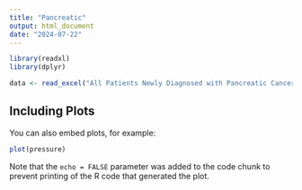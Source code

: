 ```yaml
---
title: "Pancreatic"
output: html_document
date: "2024-07-22"
---
```


```r
library(readxl)
library(dplyr)

data <- read_excel("All Patients Newly Diagnosed with Pancreatic Cancer_2024-07-02.xlsx") %>% mutate(YEAR = format(`Visit 1 Diagnosis  Date`, "%Y"))
```

## Including Plots

You can also embed plots, for example:

```r
plot(pressure)
```

Note that the `echo = FALSE` parameter was added to the code chunk to prevent printing of the R code that generated the plot.
